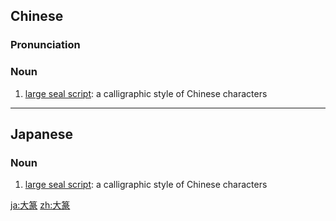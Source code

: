 ==Chinese==
{{zh-forms}}
{{wikipedia|lang=zh}}

===Pronunciation===
{{zh-pron
|m=dàzhuàn
|cat=n
}}

===Noun===
{{zh-noun}}

# {{lb|zh|calligraphy}} [[large seal script]]: a calligraphic style of Chinese characters

----

==Japanese==
{{ja-kanjitab|だい|てん|yomi=o}}

===Noun===
{{ja-noun|だいてん}}

# [[large seal script]]: a calligraphic style of Chinese characters

[[ja:大篆]]
[[zh:大篆]]